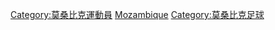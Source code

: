 {{Commons cat|Association football players from Mozambique}}

[[Category:莫桑比克運動員|Category:莫桑比克運動員]]
[[Category:各国足球运动员|Mozambique]]
[[Category:莫桑比克足球|Category:莫桑比克足球]]